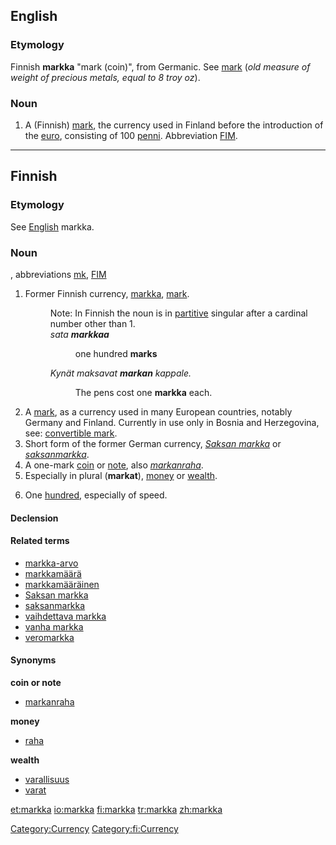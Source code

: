 ==English==
{{wikipedia}}

===Etymology===
Finnish '''markka''' "mark (coin)", from Germanic.  See [[mark]] (''old measure of weight of precious metals, equal to 8 troy oz'').

===Noun===
{{en-noun|pl2=markkaa}}

# A (Finnish) [[mark]], the currency used in Finland before the introduction of the [[euro]], consisting of 100 [[penni]]. Abbreviation [[FIM]].

[[Category:Currency]]

----

==Finnish==

===Etymology===
See [[markka#English|English]] markka.

===Noun===
{{fi-noun}}, abbreviations [[mk]], [[FIM]]

# Former Finnish currency, [[markka#English|markka]], [[mark]].
#: Note: In Finnish the noun is in [[partitive]] singular after a cardinal number other than 1.
#: ''sata '''markkaa'''''
#:: one hundred '''marks'''
#: ''Kynät maksavat '''markan''' kappale.''
#:: The pens cost one '''markka''' each.
# A [[mark]], as a currency used in many European countries, notably Germany and Finland. Currently in use only in Bosnia and Herzegovina, see: [[convertible mark]].
# Short form of the former German currency, ''[[Saksan markka]]'' or ''[[saksanmarkka]]''.
# A one-mark [[coin]] or [[note]], also ''[[markanraha]]''.
# Especially in plural ('''markat'''), [[money]] or [[wealth]].
# {{slang|lang=fi}} One [[hundred]], especially of speed.

====Declension====
{{fi-decl-kala|mar|kk|k|a}}

====Related terms====
* [[markka-arvo]]
* [[markkamäärä]]
* [[markkamääräinen]]
* [[Saksan markka]]
* [[saksanmarkka]]
* [[vaihdettava markka]]
* [[vanha markka]]
* [[veromarkka]]

====Synonyms====
'''coin or note'''
* [[markanraha]]
'''money'''
* [[raha]]
'''wealth'''
* [[varallisuus]]
* [[varat]]

[[Category:fi:Currency]]

[[et:markka]]
[[io:markka]]
[[fi:markka]]
[[tr:markka]]
[[zh:markka]]